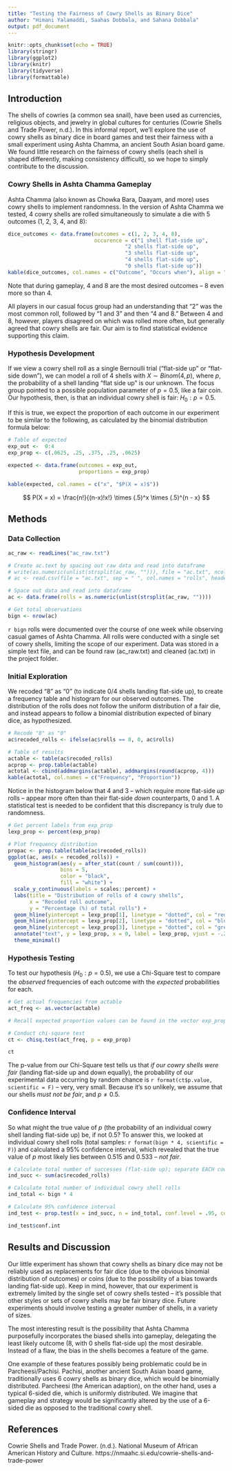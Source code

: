 ```yaml
---
title: "Testing the Fairness of Cowry Shells as Binary Dice"
author: "Himani Yalamaddi, Saahas Dobbala, and Sahana Dobbala"
output: pdf_document
---
```


```r
knitr::opts_chunk$set(echo = TRUE)
library(stringr)
library(ggplot2)
library(knitr)
library(tidyverse)
library(formattable)
```

## Introduction 

The shells of cowries (a common sea snail), have been used as currencies, religious objects, and jewelry in global cultures for centuries (Cowrie Shells and Trade Power, n.d.). In this informal report, we'll explore the use of cowry shells as binary dice in board games and test their fairness with a small experiment using Ashta Chamma, an ancient South Asian board game. We found little research on the fairness of cowry shells (each shell is shaped differently, making consistency difficult), so we hope to simply contribute to the discussion.

### Cowry Shells in Ashta Chamma Gameplay

Ashta Chamma (also known as Chowka Bara, Daayam, and more) uses cowry shells to implement randomness. In the version of Ashta Chamma we tested, 4 cowry shells are rolled simultaneously to simulate a die with 5 outcomes (1, 2, 3, 4, and 8):  

```r
dice_outcomes <- data.frame(outcomes = c(1, 2, 3, 4, 8), 
                            occurence = c("1 shell flat-side up", 
                                      "2 shells flat-side up", 
                                      "3 shells flat-side up", 
                                      "4 shells flat-side up", 
                                      "0 shells flat-side up"))
kable(dice_outcomes, col.names = c("Outcome", "Occurs when"), align = "cl")
``` 

Note that during gameplay, 4 and 8 are the most desired outcomes -- 8 even more so than 4. 

All players in our casual focus group had an understanding that "2" was the most common roll, followed by "1 and 3" and then "4 and 8." Between 4 and 8, however, players disagreed on which was rolled more often, but generally agreed that cowry shells are fair. Our aim is to find statistical evidence supporting this claim.
\newpage 

### Hypothesis Development 

If we view a cowry shell roll as a single Bernoulli trial ("flat-side up" or "flat-side down"), we can model a roll of 4 shells with $X \sim Binom(4, p)$, where $p$, the probability of a shell landing "flat side up" is our unknown. The focus group pointed to a possible population parameter of $p = 0.5$, like a fair coin. Our hypothesis, then, is that an individual cowry shell is fair: $H_0: p = 0.5$. 

If this is true, we expect the proportion of each outcome in our experiment to be similar to the following, as calculated by the binomial distribution formula below: 

```r
# Table of expected
exp_out <-  0:4
exp_prop <- c(.0625, .25, .375, .25, .0625)
              
expected <- data.frame(outcomes = exp_out, 
                       proportions = exp_prop)

kable(expected, col.names = c("x", "$P(X = x)$"))

``` 

$$ P(X = x) = \frac{n!}{(n-x)!x!} \times (.5)^x \times (.5)^{n - x} $$ 

## Methods

### Data Collection 

```r
ac_raw <- readLines("ac_raw.txt")

# Create ac.text by spacing out raw data and read into dataframe
# write(as.numeric(unlist(strsplit(ac_raw, ""))), file = "ac.txt", ncolumns = 1)
# ac <- read.csv(file = "ac.txt", sep = " ", col.names = "rolls", header = F)

# Space out data and read into dataframe
ac <- data.frame(rolls = as.numeric(unlist(strsplit(ac_raw, ""))))

# Get total observations
bign <- nrow(ac)
```

`r bign` rolls were documented over the course of one week while observing casual games of Ashta Chamma. All rolls were conducted with a single set of cowry shells, limiting the scope of our experiment. Data was stored in a simple text file, and can be found raw (ac_raw.txt) and cleaned (ac.txt) in the project folder. 



### Initial Exploration 

We recoded "8" as "0" (to indicate 0/4 shells landing flat-side up), to create a frequency table and histogram for our observed outcomes. The distribution of the rolls does not follow the uniform distribution of a fair die, and instead appears to follow a binomial distribution expected of binary dice, as hypothesized.

```r
# Recode "8" as "0"
ac$recoded_rolls <- ifelse(ac$rolls == 8, 0, ac$rolls)

# Table of results
actable <- table(ac$recoded_rolls)
acprop <- prop.table(actable)
actotal <- cbind(addmargins(actable), addmargins(round(acprop, 4)))
kable(actotal, col.names = c("Frequency", "Proportion"))
``` 

Notice in the histogram below that 4 and 3 -- which require more flat-side *up* rolls -- appear more often than their flat-side *down* counterparts, 0 and 1. A statistical test is needed to be confident that this discrepancy is truly due to randomness.

```r
# Get percent labels from exp_prop
lexp_prop <- percent(exp_prop)

# Plot frequency distribution
propac <- prop.table(table(ac$recoded_rolls))
ggplot(ac, aes(x = recoded_rolls)) + 
  geom_histogram(aes(y = after_stat(count / sum(count))), 
                 bins = 5, 
                 color = "black", 
                 fill = "white") + 
  scale_y_continuous(labels = scales::percent) + 
  labs(title = "Distribution of rolls of 4 cowry shells", 
       x = "Recoded roll outcome", 
       y = "Percentage (%) of total rolls") + 
  geom_hline(yintercept = lexp_prop[1], linetype = "dotted", col = "red") + 
  geom_hline(yintercept = lexp_prop[2], linetype = "dotted", col = "blue") +
  geom_hline(yintercept = lexp_prop[3], linetype = "dotted", col = "green") +
  annotate("text", y = lexp_prop, x = 0, label = lexp_prop, vjust = -.25) + 
  theme_minimal()

```  

### Hypothesis Testing 

To test our hypothesis ($H_0: p = 0.5$), we use a Chi-Square test to compare the *observed* frequencies of each outcome with the *expected* probabilities for each.

```r
# Get actual frequencies from actable
act_freq <- as.vector(actable)

# Recall expected proportion values can be found in the vector exp_prop

# Conduct chi-square test
ct <- chisq.test(act_freq, p = exp_prop)

ct
``` 

The p-value from our Chi-Square test tells us that *if our cowry shells were fair* (landing flat-side up and down equally), the probability of our experimental data occurring by random chance is `r format(ct$p.value, scientific = F)` -- very, very small. Because it's so unlikely, we assume that our shells *must not be fair*, and $p \ne 0.5$. 

### Confidence Interval

So what might the true value of $p$ (the probability of an individual cowry shell landing flat-side up) be, if not $0.5$? To answer this, we looked at individual cowry shell rolls (total samples: `r format(bign * 4, scientific = F)`) and calculated a 95% confidence interval, which revealed that the true value of $p$ most likely lies between 0.515 and 0.533 -- *not fair*.

```r
# Calculate total number of successes (flat-side up); separate EACH cowry shell
ind_succ <- sum(ac$recoded_rolls)

# Calculate total number of individual cowry shell rolls
ind_total <- bign * 4

# Calculate 95% confidence interval
ind_test <- prop.test(x = ind_succ, n = ind_total, conf.level = .95, correct = T)

ind_test$conf.int
```




## Results and Discussion 

Our little experiment has shown that cowry shells as binary dice may not be reliably used as replacements for fair dice (due to the obvious binomial distribution of outcomes) *or* coins (due to the possibility of a bias towards landing flat-side up). Keep in mind, however, that our experiment is extremely limited by the single set of cowry shells tested -- it's possible that other styles or sets of cowry shells may be fair binary dice. Future experiments should involve testing a greater number of shells, in a variety of sizes. 

The most interesting result is the possibility that Ashta Chamma purposefully incorporates the biased shells into gameplay, delegating the least likely outcome (8, with 0 shells flat-side up) the most desirable. Instead of a flaw, the bias in the shells becomes a feature of the game. 

One example of these features possibly being problematic could be in Parcheesi/Pachisi. Pachisi, another ancient South Asian board game, traditionally uses 6 cowry shells as binary dice, which would be binomially distributed. Parcheesi (the American adaption), on the other hand, uses a typical 6-sided die, which is uniformly distributed. We imagine that gameplay and strategy would be significantly altered by the use of a 6-sided die as opposed to the traditional cowry shell. 

## References 

Cowrie Shells and Trade Power. (n.d.). National Museum of African American History and Culture. https://nmaahc.si.edu/cowrie-shells-and-trade-power 
